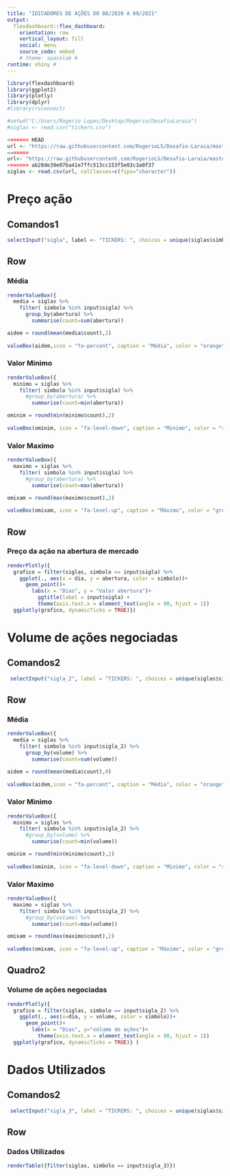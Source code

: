 ```yaml
---
title: "IDICADORES DE AÇÕES DO 08/2020 A 09/2021"
output: 
  flexdashboard::flex_dashboard:
    orientation: row
    vertical_layout: fill
    social: menu
    source_code: embed
    # theme: spacelab #
runtime: shiny #
---
```



```r
library(flexdashboard) 
library(ggplot2)
library(plotly)
library(dplyr)
#library(rsconnect)

#setwd("C:/Users/Rogerio Lopes/Desktop/Rogerio/DesafioLaraia")
#siglas <- read.csv("tickers.csv")

<<<<<<< HEAD
url <- "https://raw.githubusercontent.com/RogerioLS/Desafio-Laraia/master/tickers.csv"
=======
url<- "https://raw.githubusercontent.com/RogerioLS/Desafio-Laraia/master/tickers.csv"
>>>>>>> ab28de39e07ba41e7ffc513cc153f5e03c3a0f37
siglas <- read.csv(url, colClasses=c(fips="character"))
```

Preço ação{data-icon="fa-money"}
===
 
Comandos1 {.sidebar}
---
```r
selectInput("sigla", label <- "TICKERS: ", choices = unique(siglas$simbolo), selected = "MMM")
```

Row{data-height=150}
---
### Média
```r
renderValueBox({
  media = siglas %>% 
    filter( simbolo %in% input$sigla) %>% 
      group_by(abertura) %>% 
        summarise(count=sum(abertura))

aidem = round(mean(media$count),2)
  
valueBox(aidem,icon = "fa-percent", caption = "Média", color = "orange")})
```

### Valor Minimo
```r
renderValueBox({
  minimo = siglas %>% 
    filter( simbolo %in% input$sigla) %>% 
      #group_by(abertura) %>% 
        summarise(count=min(abertura))

ominim = round(min(minimo$count),2)
  
valueBox(ominim, icon = "fa-level-down", caption = "Minimo", color = "red")})
```


### Valor Maximo
```r
renderValueBox({
  maximo = siglas %>% 
    filter( simbolo %in% input$sigla) %>% 
      #group_by(abertura) %>% 
        summarise(count=max(abertura))

omixam = round(max(maximo$count),2)
  
valueBox(omixam, icon = "fa-level-up", caption = "Máximo", color = "green")})
```

Row
----
### Preço da ação na abertura de mercado 
```r
renderPlotly({
  grafico = filter(siglas, simbolo == input$sigla) %>%
    ggplot(., aes(x = dia, y = abertura, color = simbolo))+
      geom_point()+
        labs(x = "Dias", y = "Valor abertura")+
          ggtitle(label = input$sigla) +
          theme(axis.text.x = element_text(angle = 90, hjust = 1))
  ggplotly(grafico, dynamicTicks = TRUE)}) 
```

Volume de ações negociadas {data-icon="fa-server"}
===
 
Comandos2 {.sidebar}
---
```r
 selectInput("sigla_2", label = "TICKERS: ", choices = unique(siglas$simbolo), selected = "MMM")
```
 
Row{data-height=150}
---
### Média
```r
renderValueBox({
  media = siglas %>% 
    filter( simbolo %in% input$sigla_2) %>% 
      group_by(volume) %>% 
        summarise(count=sum(volume))

aidem = round(mean(media$count),0)
  
valueBox(aidem,icon = "fa-percent", caption = "Média", color = "orange")})
```

### Valor Minimo
```r
renderValueBox({
  minimo = siglas %>% 
    filter( simbolo %in% input$sigla_2) %>% 
      #group_by(volume) %>% 
        summarise(count=min(volume))

ominim = round(min(minimo$count),2)
  
valueBox(ominim, icon = "fa-level-down", caption = "Minimo", color = "red")})
```


### Valor Maximo
```r
renderValueBox({
  maximo = siglas %>% 
    filter( simbolo %in% input$sigla_2) %>% 
      #group_by(volume) %>% 
        summarise(count=max(volume))

omixam = round(max(maximo$count),2)
  
valueBox(omixam, icon = "fa-level-up", caption = "Máximo", color = "green")})
```


Quadro2
---

### Volume de ações negociadas 
```r
renderPlotly({
  grafico = filter(siglas, simbolo == input$sigla_2) %>%
    ggplot(., aes(x=dia, y = volume, color = simbolo))+
      geom_point()+
        labs(x = "Dias", y="volume de ações")+
          theme(axis.text.x = element_text(angle = 90, hjust = 1))
  ggplotly(grafico, dynamicTicks = TRUE)} )
```


Dados Utilizados {data-icon="fa-bar-chart"}
===

Comandos2 {.sidebar}
---
```r
 selectInput("sigla_3", label = "TICRERS: ", choices = unique(siglas$simbolo), selected = "MMM")
```

Row{data-height=150}
---

### Dados Utilizados
```r
renderTable({filter(siglas, simbolo == input$sigla_3)})
```


